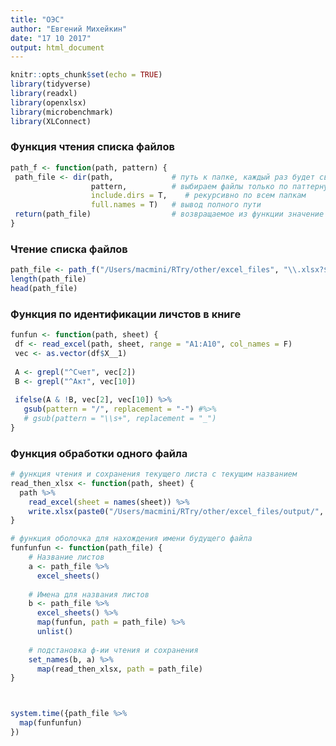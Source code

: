 ```yaml
---
title: "ОЭС"
author: "Евгений Михейкин"
date: "17 10 2017"
output: html_document
---
```


```r
knitr::opts_chunk$set(echo = TRUE)
library(tidyverse)
library(readxl)
library(openxlsx)
library(microbenchmark)
library(XLConnect)
```

### Функция чтения списка файлов
```r
path_f <- function(path, pattern) {
 path_file <- dir(path,             # путь к папке, каждый раз будет свой 
                  pattern,          # выбираем файлы только по паттерну 
                  include.dirs = T,    # рекурсивно по всем папкам
                  full.names = T)   # вывод полного пути
 return(path_file)                  # возвращаемое из функции значение
}
```

### Чтение списка файлов
```r
path_file <- path_f("/Users/macmini/RTry/other/excel_files", "\\.xlsx?$")
length(path_file)
head(path_file)
```

### Функция по идентификации личстов в книге
```r
funfun <- function(path, sheet) { 
 df <- read_excel(path, sheet, range = "A1:A10", col_names = F)
 vec <- as.vector(df$X__1)
 
 A <- grepl("^Счет", vec[2])
 B <- grepl("^Акт", vec[10])
 
 ifelse(A & !B, vec[2], vec[10]) %>% 
   gsub(pattern = "/", replacement = "-") #%>% 
   # gsub(pattern = "\\s+", replacement = "_")
}
```


### Функция обработки одного файла
```r
# функция чтения и сохранения текущего листа с текущим названием
read_then_xlsx <- function(path, sheet) {
  path %>% 
    read_excel(sheet = names(sheet)) %>% 
    write.xlsx(paste0("/Users/macmini/RTry/other/excel_files/output/", sheet, ".xlsx"))
}

# функция оболочка для нахождения имени будущего файла
funfunfun <- function(path_file) {
    # Название листов
    a <- path_file %>% 
      excel_sheets()
    
    # Имена для названия листов
    b <- path_file %>% 
      excel_sheets() %>% 
      map(funfun, path = path_file) %>% 
      unlist()
    
    # подстановка ф-ии чтения и сохранения
    set_names(b, a) %>%
      map(read_then_xlsx, path = path_file)
}



system.time({path_file %>% 
  map(funfunfun)
})
```
